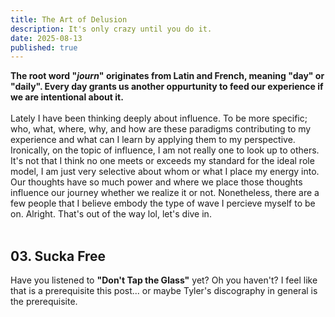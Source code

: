 ```yaml
---
title: The Art of Delusion
description: It's only crazy until you do it.
date: 2025-08-13
published: true
---
```


**The root word "*journ*" originates from Latin and French, meaning "day" or "daily". Every day grants us another oppurtunity to feed our experience if we are intentional about it.** <br /><br />Lately I have been thinking deeply about influence. To be more specific; who, what, where, why, and how are these paradigms contributing to my experience and what can I learn by applying them to my perspective. Ironically, on the topic of influence, I am not really one to look up to others. It's not that I think no one meets or exceeds my standard for the ideal role model, I am just very selective about whom or what I place my energy into. Our thoughts have so much power and where we place those thoughts influence our journey whether we realize it or not. Nonetheless, there are a few people that I believe embody the type of wave I percieve myself to be on. Alright. That's out of the way lol, let's dive in.<br /><br />

## 03. Sucka Free

Have you listened to **"Don't Tap the Glass"** yet? Oh you haven't? I feel like that is a prerequisite this post... or maybe Tyler's discography in general is the prerequisite.
